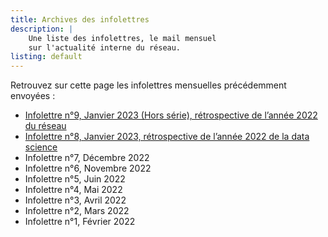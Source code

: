```yaml
---
title: Archives des infolettres
description: |
    Une liste des infolettres, le mail mensuel
    sur l'actualité interne du réseau. 
listing: default
---
```


Retrouvez sur cette page les infolettres mensuelles
précédemment envoyées :

- [Infolettre n°9, Janvier 2023 (Hors série), rétrospective de l'année 2022 du réseau](https://ssphub.netlify.app/post/recap2022/)
- [Infolettre n°8, Janvier 2023, rétrospective de l'année 2022 de la data science](https://ssphub.netlify.app/post/retrospective2022/)
- Infolettre n°7, Décembre 2022
- Infolettre n°6, Novembre 2022
- Infolettre n°5, Juin 2022 
- Infolettre n°4, Mai 2022
- Infolettre n°3, Avril 2022
- Infolettre n°2, Mars 2022
- Infolettre n°1, Février 2022
